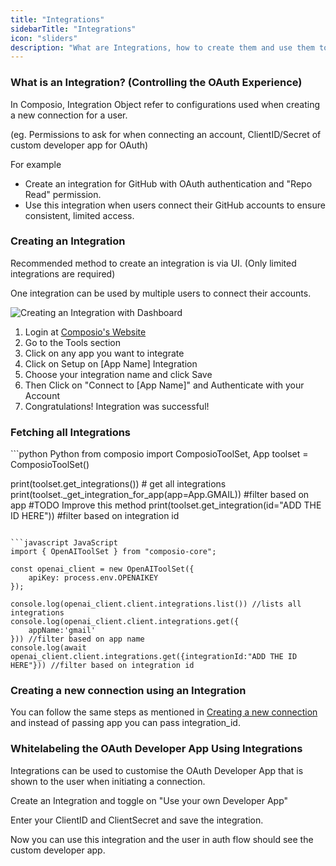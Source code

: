 ```yaml
---
title: "Integrations"
sidebarTitle: "Integrations"
icon: "sliders"
description: "What are Integrations, how to create them and use them to connect user accounts"
---
```


### What is an Integration? (Controlling the OAuth Experience)

In Composio, Integration Object refer to configurations used when creating a new connection for a user.

<Note> (eg. Permissions to ask for when connecting an account, ClientID/Secret of custom developer app for OAuth) </Note>

For example 
- Create an integration for GitHub with OAuth authentication and "Repo Read" permission.
- Use this integration when users connect their GitHub accounts to ensure consistent, limited access.

### Creating an Integration

<Note> Recommended method to create an integration is via UI. (Only limited integrations are required) </Note>

<Info> One integration can be used by multiple users to connect their accounts. </Info>

![Creating an Integration with Dashboard](/patterns/Auth/gifs/only_integration.gif)

1. Login at [Composio's Website](https://app.composio.dev)
2. Go to the Tools section
3. Click on any app you want to integrate
4. Click on Setup on [App Name] Integration
5. Choose your integration name and click Save
6. Then Click on "Connect to [App Name]" and Authenticate with your Account
7. Congratulations! Integration was successful!

### Fetching all Integrations

<CodeGroup>
```python Python
from composio import ComposioToolSet, App
toolset = ComposioToolSet()

print(toolset.get_integrations()) # get all integrations
print(toolset._get_integration_for_app(app=App.GMAIL)) #filter based on app 
#TODO Improve this method
print(toolset.get_integration(id="ADD THE ID HERE")) #filter based on integration id
```

```javascript JavaScript
import { OpenAIToolSet } from "composio-core";

const openai_client = new OpenAIToolSet({
    apiKey: process.env.OPENAIKEY
});

console.log(openai_client.client.integrations.list()) //lists all integrations
console.log(openai_client.client.integrations.get({
    appName:'gmail'
})) //filter based on app name
console.log(await openai_client.client.integrations.get({integrationId:"ADD THE ID HERE"})) //filter based on integration id
```
</CodeGroup>

### Creating a new connection using an Integration

You can follow the same steps as mentioned in [Creating a new connection](/patterns/Auth/connected_account) and instead of passing app you can pass integration_id.

### Whitelabeling the OAuth Developer App Using Integrations 

Integrations can be used to customise the OAuth Developer App that is shown to the user when initiating a connection.

Create an Integration and toggle on "Use your own Developer App"

Enter your ClientID and ClientSecret and save the integration.

Now you can use this integration and the user in auth flow should see the custom developer app. 
